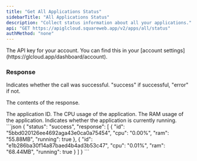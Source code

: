 ```yaml
---
title: "Get All Applications Status"
sidebarTitle: "All Applications Status"
description: "Collect status information about all your applications."
api: "GET https://apiglcloud.squareweb.app/v2/apps/all/status"
authMethod: "none"
---
```


<ParamField header="Authorization" type="string" placeholder="API KEY" required>
  The API key for your account. You can find this in your [account settings](https://glcloud.app/dashboard/account).
</ParamField>

### Response

<ResponseField name="status" type="string">
  Indicates whether the call was successful. "success" if successful, "error" if not.
</ResponseField>

<ResponseField name="response" type="object">

The contents of the response.

<Expandable title="Toggle object">

<ResponseField name="id" type="string">
  The application ID.
</ResponseField>

<ResponseField name="cpu" type="string">
  The CPU usage of the application.
</ResponseField>

<ResponseField name="ram" type="string">
  The RAM usage of the application.
</ResponseField>

<ResponseField name="running" type="boolean">
  Indicates whether the application is currently running.
</ResponseField>

</Expandable>
</ResponseField>

<ResponseExample>
```json
{
  "status": "success",
  "response": [
    {
      "id": "5bbd020126ee4692aga43e0ca0a75454",
      "cpu": "0.00%",
      "ram": "55.88MB",
      "running": true
    },
    {
      "id": "e1b286ba30f14a87baed4b4ad3b53c47",
      "cpu": "0.01%",
      "ram": "68.44MB",
      "running": true
    }
  ]
}
```
</ResponseExample>